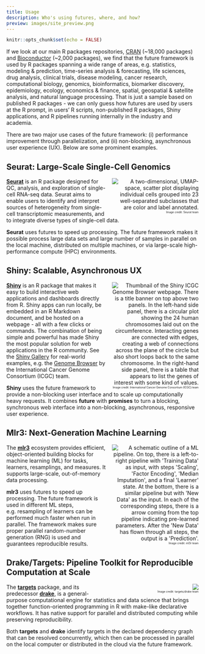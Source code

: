 ```yaml
---
title: Usage
description: Who's using futures, where, and how?
preview: images/site_preview.png
---
```


```r
knitr::opts_chunk$set(echo = FALSE)
```
If we look at our main R packages repositories, [CRAN](https://cran.r-project.org/) (~18,000 packages) and [Bioconductor](https://bioconductor.org) (~2,000 packages), we find that the future framework is used by R packages spanning a wide range of areas, e.g. statistics, modeling & prediction, time-series analysis & forecasting, life sciences, drug analysis, clinical trials, disease modeling, cancer research, computational biology, genomics, bioinformatics, biomarker discovery, epidemiology, ecology, economics & finance, spatial, geospatial & satellite analysis, and natural language processing.  That is just a sample based on published R packages - we can only guess how futures are used by users at the R prompt, in users' R scripts, non-published R packages, Shiny applications, and R pipelines running internally in the industry and academia.

There are two major use cases of the future framework: (i) performance improvement through parallelization, and (ii) non-blocking, asynchronous user experience (UX).  Below are some prominent examples.

<!-- For speeding up R scripts, R packages, and R code via parallelization and distributed processing, the most common use is via **future** directly, or via **future.apply** (parallelized base R apply functions), **furrr** (parallelized tidyverse **purrr** functions), and **doFuture** (parallelized **foreach** functions).
-->


## Seurat: Large-Scale Single-Cell Genomics

<div>
<figure style="width: 45%; float: right; text-align: right; margin: 0; margin-left: 2ex;">
<img src="images/seurat-sc.data3-1.png" alt="A two-dimensional, UMAP-space, scatter plot displaying individual cells grouped into 23 well-separated subclasses that are color and label annotated."/>
<figcaption style="font-size: 50%;">Image credit: Seurat team</figcaption>
</figure>
[**Seurat**](https://satijalab.org/seurat/) is an R package designed for QC, analysis, and exploration of single-cell RNA-seq data. Seurat aims to enable users to identify and interpret sources of heterogeneity from single-cell transcriptomic measurements, and to integrate diverse types of single-cell data.

**Seurat** uses futures to speed up processing.  The future framework makes it possible process large data sets and large number of samples in parallel on the local machine, distributed on multiple machines, or via large-scale high-performance compute (HPC) environments.
</div>



## Shiny: Scalable, Asynchronous UX

<div>
<figure style="width: 45%; float: right; text-align: right; margin: 0; margin-left: 2ex;">
<img src="images/shiny-icgc-genome-browser.png" alt="Thumbnail of the Shiny ICGC Genome Browser webpage. There is a title banner on top above two panels. In the left-hand side panel, there is a circular plot showing the 24 human chromosomes laid out on the circumference. Interacting genes are connected with edges, creating a web of connections across the plane of the circle but also short loops back to the same chromosome. In the right-hand side panel, there is a table that appears to list the genes of interest with some kind of values."/>
<figcaption style="font-size: 50%;">Image credit: International Cancer Genome Consortium (ICGC) team</figcaption>
</figure>
[**Shiny**](https://shiny.rstudio.com/) is an R package that makes it easy to build interactive web applications and dashboards directly from R.  Shiny apps can run locally, be embedded in an R Markdown document, and be hosted on a webpage - all with a few clicks or commands.
The combination of being simple and powerful has made Shiny the most popular solution for web applications in the R community.  See the [Shiny Gallery](https://shiny.rstudio.com/gallery/) for real-world examples, e.g. the [Genome Browser](https://shiny.rstudio.com/gallery/genome-browser.html) by the International Cancer Genome Consortium (ICGC) team.

**Shiny** uses the future framework to provide a non-blocking user interface and to scale up computationally heavy requests.  It combines **future** with **promises** to turn a blocking, synchronous web interface into a non-blocking, asynchronous, responsive user experience.
</div>


## Mlr3: Next-Generation Machine Learning

<div>
<figure style="width: 45%; float: right; text-align: right; margin: 0; margin-left: 2ex;">
<img src="images/mlr3-pipe_action.svg" alt="A schematic outline of a ML pipeline. On top, there is a left-to-right pipeline with 'Training Data' as input, with steps 'Scaling', 'Factor Encoding', 'Median Imputation', and a final 'Learner' state. At the bottom, there is a similar pipeline but with 'New Data' as the input.  In each of the corresponding steps, there is a arrow coming from the top pipeline indicating pre-learned parameters.  After the 'New Data' has flown through all steps, the output is a 'Prediction'."/>
<figcaption style="font-size: 50%;">Image credit: ml3r team</figcaption>
</figure>
The [**mlr3**](https://mlr3.mlr-org.com/) ecosystem provides efficient, object-oriented building blocks for machine learning (ML) for tasks, learners, resamplings, and measures. It supports large-scale, out-of-memory data processing.    

**mlr3** uses futures to speed up processing.  The future framework is used in different ML steps, e.g. resampling of learners can be performed much faster when run in parallel.  The framework makes sure proper parallel random-number generation (RNG) is used and guarantees reproducible results.
</div>


## Drake/Targets: Pipeline Toolkit for Reproducible Computation at Scale

<div>
<figure style="width: 45%; float: right; text-align: right; margin: 0; margin-left: 2ex;">
<img src="images/drake-example-graph.png"/>
<figcaption style="font-size: 50%;">Image credit: targets/drake team</figcaption>
</figure>
The [**targets**](https://docs.ropensci.org/targets/) package, and its predecessor [**drake**](https://docs.ropensci.org/drake/), is a general-purpose computational engine for statistics and data science that brings together function-oriented programming in R with make-like declarative workflows.  It has native support for parallel and distributed computing while preserving reproducibility.

Both **targets** and **drake** identify targets in the declared dependency graph that can be resolved concurrently, which then can be processed in parallel on the local computer or distributed in the cloud via the future framework.
</div>


